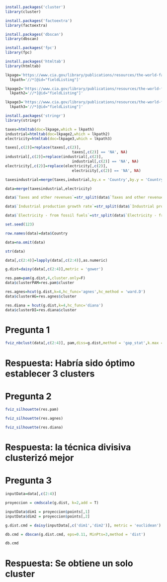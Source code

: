 
```r
install.packages('cluster')
library(cluster)
```
```r
install.packages('factoextra')
library(factoextra)
```
```r
install.packages('dbscan')
library(dbscan)
```
```r
install.packages('fpc')
library(fpc)
```
```r
install.packages('htmltab')
library(htmltab)
```
```r
lkpage='https://www.cia.gov/library/publications/resources/the-world-factbook/fields/225.html'
  lkpath='//*[@id="fieldListing"]'
```
```r
lkpage2='https://www.cia.gov/library/publications/resources/the-world-factbook/fields/217.html'
  lkpath2='//*[@id="fieldListing"]'
```
```r
lkpage3='https://www.cia.gov/library/publications/resources/the-world-factbook/fields/257.html'
  lkpath3='//*[@id="fieldListing"]'
```
```r
install.packages('stringr')
library(stringr)
```
```r
taxes=htmltab(doc=lkpage,which = lkpath)
industrial=htmltab(doc=lkpage2,which = lkpath2)
electricity=htmltab(doc=lkpage3,which = lkpath3)
```
```r
taxes[,c(2)]=replace(taxes[,c(2)], 
                              taxes[,c(2)] == 'NA', NA)
industrial[,c(2)]=replace(industrial[,c(2)], 
                              industrial[,c(2)] == 'NA', NA)
electricity[,c(2)]=replace(electricity[,c(2)], 
                              electricity[,c(2)] == 'NA', NA)
```
```r
taxesindustrial=merge(taxes,industrial,by.x = 'Country',by.y = 'Country')
```
```r
data=merge(taxesindustrial,electricity)
```
```r
data$`Taxes and other revenues`=str_split(data$`Taxes and other revenues`, pattern = '%', simplify = T)[,1]
```
```r
data$`Industrial production growth rate`=str_split(data$`Industrial production growth rate`, pattern = '%', simplify = T)[,1]
```
```r
data$`Electricity - from fossil fuels`=str_split(data$`Electricity - from fossil fuels`, pattern = '%', simplify = T)[,1]
```
```r
set.seed(123)
```
```r
row.names(data)=data$Country

data=na.omit(data)
```
```r
str(data)
```
```r
data[,c(2:4)]=lapply(data[,c(2:4)],as.numeric)
```
```r
g.dist=daisy(data[,c(2:4)],metric = 'gower')
```
```r
res.pam=pam(g.dist,4,cluster.only=F)
data$clusterPAM=res.pam$cluster
```
```r
res.agnes=hcut(g.dist,k=4,hc_func='agnes',hc_method = 'ward.D')
data$clusterAG=res.agnes$cluster
```
```r
res.diana = hcut(g.dist,k=4,hc_func='diana')
data$clusterDI=res.diana$cluster
```

# Pregunta 1

```r
fviz_nbclust(data[,c(2:4)], pam,diss=g.dist,method = 'gap_stat',k.max = 10,verbose = F)
```
# Respuesta: Habría sido óptimo establecer 3 clusters

# Pregunta 2

```r
fviz_silhouette(res.pam)
```
```r
fviz_silhouette(res.agnes)
```
```r
fviz_silhouette(res.diana)
```

# Respuesta: la técnica divisiva clusterizó mejor

# Pregunta 3

```r
inputData=data[,c(2:4)]
```
```r
proyeccion = cmdscale(g.dist, k=2,add = T)
```
```r
inputData$dim1 = proyeccion$points[,1]
inputData$dim2 = proyeccion$points[,2]
```
```r
g.dist.cmd = daisy(inputData[,c('dim1','dim2')], metric = 'euclidean')
```
```r
db.cmd = dbscan(g.dist.cmd, eps=0.11, MinPts=3,method = 'dist')
```
```r
db.cmd
```
# Respuesta: Se obtiene un solo cluster

